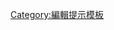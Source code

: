 {{editnotice
| header = [[WP:NPOV|中立準則]]
| headerstyle = 
| text = 請勿違反中立觀點方針，加入角色之忠奸描述，如「忠角」、「奸角」或「亦忠亦奸」等。此等描述[[Wikipedia:中立的觀點布告板#在劇集條目裡以自己的觀點標示角色忠奸，是否已經違反NPOV？|根據共識]]會立即移除，而該編輯亦會紀錄留案。敬請注意。<small class="plainlinks">[{{fullurl:Template:Npov-hkd-editnotice|action=edit}} 編輯]</small>
| textstyle = 
| image = 
}}<noinclude>[[Category:編輯提示模板]]</noinclude>